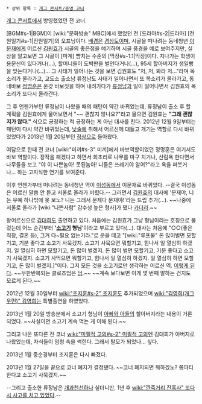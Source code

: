  * 상위 항목 : [[개그 콘서트/종영 코너]]
[[개그 콘서트]]에서 방영했었던 전 코너.

[BGM#s-1|BGM]이 [wiki:"문화방송" MBC]에서 했었던 전 [드라마#s-2|드라마] [전원일기#s-1|전원일기]의 오프닝이다. [[배경]]은 [[경상도]]이며, 시골을 떠나려는 동네청년 [[이문재]]에게 어르신 [[김원효]]가 시골의 좋은점을 얘기하며 시골 풍경을 예로 보여주지만, 실상을 알고보면 그 시골이 [마계] 뺨치는 수준의 [막장#s-1.1|막장]이다. 지나가는 학생이 용문신이 있다거나(...), 할머니들이 도박판을 벌인다거나(...), 95세 할아버지가 생일빵을 맞는다거나(...)... 그 사태가 일어나는 것을 보면 김원효도 "저, 저, 봐라 저..."라며 목소리가 올라가고, 교도소 출소남 류정남도 사태가 일어나면서 또 목소리가 올라가고, 동네바보 [[정명훈#s-3|정명훈]]은 온갖 바보짓을 하며 내려가다가 [[류정남]]과 일이 일어나면서 김원효의 목소리가 또다시 올라간다.

그 후 언젠가부턴 류정남이 나왔을 때의 패턴이 약간 바뀌었는데, 류정남이 출소 후 할 계획을 김원효에게 물어보면서 "~~ 괜찮지 않나요?"라고 물으면 김원효는 '''"그래 괜찮지가 않다."''' 식으로 긍정하는 척 긍정하는 게 아닌 대사를 친다.
2012년 12월 9일부터는 패턴이 다시 약간 바뀌었는데, [[낮술]]에 취해서 어르신께 대들고 개기는 역할로 다시 바뀌었었다가 2013년 1월 20일부턴 [[정상]]으로 돌아왔다.

여담으로 한때 전 코너 [wiki:"미끼#s-3" 미끼]에서 바보역할이었던 정명훈은 여기서도 바보 역할이다. 장작을 패겠다고 하면서 회초리로 나무를 마구 치거나, 산림욕 한다면서 나무들을 보고 "야 이 나쁜놈아! 못된놈아! 니들은 쓰레기야 알어?"라고 욕을 퍼붓거나... 하는 고지식한 연기를 보여준다. 

이후 언젠가부터 떠나려는 동네청년 역이 [[이성동]]에서 이문재로 바뀌었다. --결국 이성동은 어르신 말씀 안 듣고 서울로 올라가 버렸다.-- 그러면서 [[김원효]]의 대사에 '문재야, 니는 우예 하나밖에 못 보노? 니는 그래서 문제다 문재야!'라는 드립 추가(...). ~~나중에 서울로 올라가 [wiki:"나쁜사람" 감수성 높은 형사]가 됐다 [[카더라]].~~

왕어르신으로 [[김대희]]도 출연하고 있다. 처음에는 김원효가 그냥 형님이라는 호칭으로 불렀는데 어느 순간부터 ''''[[쇠고기|소고기]] 형님''''이라고 부르고 있다(...). 대사는 처음에 "○○(좋은 직장, 결혼 등), 그거 다~필요 없는기라."로 운을 떼고 "[wiki:"루프물" 돈 많이벌면 모할기고, 기분 좋다고 소고기 사묵겠지. 소고기 사묵으면 뭐할기고, 힘나서 일 열심히 하겠지. 일 열심히 하면 모할기고, 돈 많이 벌겠지. 돈 많이 벌면 모할기고, 기분 좋다고 소고기 사묵겠지. 소고기 사먹으면 뭐할기고, 힘나서 일 열심히 하겠지. 일 열심히 하면 모할기고, 돈 많이 벌겠지.]"이다. 그저 모든 것을 소고기로만 생각하는 어르신 역. [http://todayhumor.co.kr/board/view.php?kind=&ask_time=&search_table_name=&table=bestofbest&no=87377&page=2&keyfield=&keyword=&mn=&nk=%BA%F1%B5%D1%B1%E2%BE%DF%B8%D4%C0%F6&ouscrap_keyword=&ouscrap_no=&s_no=87377&member_kind= 이렇게 된다]. 
~~무한반복되는 클로즈업은 [[덤#s-1|덤]].~~ ~~계속 보다보면 이게 몇 번째 말하는 건지도 모르게 된다.~~

2012년 12월 30일부터 [[wiki:"조지훈#s-2" 조지훈]]도 추가되었으며 [[wiki:"김영희(개그우먼)" 김영희]]는 특별출연을 하였었다.

2013년 1월 20일 방송분에서 소고기 형님이 [[아빠와 아들]]의 할아버지라는 내용이 거론되었다. ~~사실이면 소고기 계속 먹는 게 이해 된다.~~

그리고 나온 또다른 전 코너 [[wiki:"미필적 고의#s-2" 미필적 고의]]엔 김대희가 아버지로 나왔었는데, 자식들이 엄청 속을 썩힌다. 그래서 탈모가 되었나... 싶다.

2013년 1월 중순경부터 조지훈은 다시 빠졌다.

2013년 1월 27일을 끝으로 코너 폐지가 결정됐다. ~~코너 폐지되면 뭐하겠노? 쫑파티 한다고 소고기 사묵겠지.~~

--그리고 출소한 류정남은 [[개과천선#s-1|개과천선]]하나 싶더니만, 1년 후 [[wiki:"깐죽거리 잔혹사" 또다시 사고를 치고 있었다]].--
